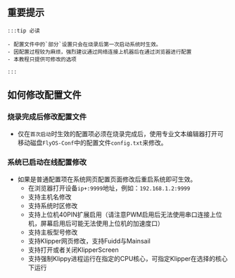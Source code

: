 


## 重要提示
    :::tip 必读

    - 配置文件中的`部分`设置只会在烧录后第一次启动系统时生效。
    - 因配置过程较为麻烦，强烈建议通过网络连接上机器后在通过浏览器进行配置
    - 本教程只提供可修改的选项

    :::

## 如何修改配置文件

### 烧录完成后修改配置文件

- 仅在`首次启动`时生效的配置项必须在烧录完成后，使用专业文本编辑器打开可移动磁盘`FlyOS-Conf`中的配置文件`config.txt`来修改。

### 系统已启动在线配置修改

- 如果是普通配置项在系统网页配置页面修改后重启系统即可生效。
    - 在浏览器打开设备`ip+:9999`地址，例如：`192.168.1.2:9999`
    - 支持主机名修改
    - 支持系统时区修改
    - 支持上位机40PIN扩展启用（请注意PWM启用后无法使用串口连接上位机，屏幕启用后可能无法使用上位机的加速度口）
    - 支持主板型号修改
    - 支持Klipper网页修改，支持Fuidd与Mainsail
    - 支持打开或者关闭KlipperScreen
    - 支持强制Klippy进程运行在指定的CPU核心，可指定Klipper在选择的核心下运行